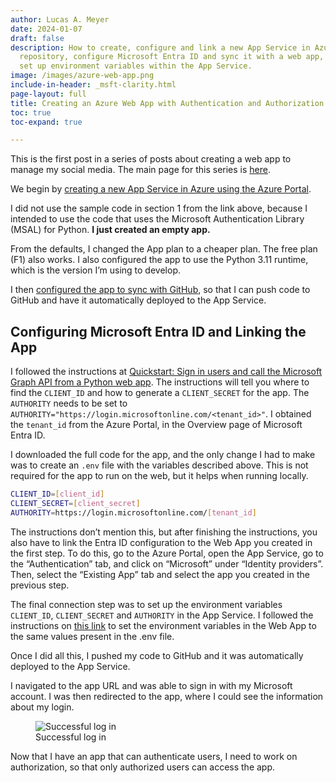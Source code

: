 ```yaml
---
author: Lucas A. Meyer
date: 2024-01-07
draft: false
description: How to create, configure and link a new App Service in Azure to a GitHub
  repository, configure Microsoft Entra ID and sync it with a web app, and how to
  set up environment variables within the App Service.
image: /images/azure-web-app.png
include-in-header: _msft-clarity.html
page-layout: full
title: Creating an Azure Web App with Authentication and Authorization
toc: true
toc-expand: true

---
```


This is the first post in a series of posts about creating a web app to manage my social media. The main page for this series is [here](2024-01-05-thread_manager.qmd).

We begin by [creating a new App Service in Azure using the Azure Portal](https://learn.microsoft.com/en-us/azure/app-service/quickstart-python?tabs=django%2Cwindows%2Cazure-portal%2Cvscode-deploy%2Cdeploy-instructions-azportal%2Cterminal-bash%2Cdeploy-instructions-zip-azcli#2---create-a-web-app-in-azure).

:::{.callout-important}
I did not use the sample code in section 1 from the link above, because I intended to use the code that uses the Microsoft Authentication Library (MSAL) for Python. **I just created an empty app.**
:::

From the defaults, I changed the App plan to a cheaper plan. The free plan (F1) also works. I also configured the app to use the Python 3.11 runtime, which is the version I'm using to develop.

I then [configured the app to sync with GitHub](https://learn.microsoft.com/en-us/azure/app-service/deploy-continuous-deployment?tabs=github), so that I can push code to GitHub and have it automatically deployed to the App Service. 

## Configuring Microsoft Entra ID and Linking the App

I followed the instructions at [Quickstart: Sign in users and call the Microsoft Graph API from a Python web app](https://learn.microsoft.com/en-us/entra/identity-platform/quickstart-web-app-python-sign-in?tabs=windows). The instructions will tell you where to find the `CLIENT_ID` and how to generate a `CLIENT_SECRET` for the app. The `AUTHORITY` needs to be set to `AUTHORITY="https://login.microsoftonline.com/<tenant_id>"`. I obtained the `tenant_id` from the Azure Portal, in the Overview page of Microsoft Entra ID.

I downloaded the full code for the app, and the only change I had to make was to create an `.env` file with the variables described above. This is not required for the app to run on the web, but it helps when running locally.

```bash
CLIENT_ID=[client_id]
CLIENT_SECRET=[client_secret]
AUTHORITY=https://login.microsoftonline.com/[tenant_id]
```

The instructions don't mention this, but after finishing the instructions, you also have to link the Entra ID configuration to the Web App you created in the first step. To do this, go to the Azure Portal, open the App Service, go to the "Authentication" tab, and click on "Microsoft" under "Identity providers". Then, select the "Existing App" tab and select the app you created in the previous step.

The final connection step was to set up the environment variables `CLIENT_ID`,  `CLIENT_SECRET` and `AUTHORITY` in the App Service. I followed the instructions on [this link](https://docs.microsoft.com/en-us/azure/app-service/configure-common#configure-app-settings) to set the environment variables in the Web App to the same values present in the .env file. 

Once I did all this, I pushed my code to GitHub and it was automatically deployed to the App Service. 

I navigated to the app URL and was able to sign in with my Microsoft account. I was then redirected to the app, where I could see the information about my login.

![Successful log in](/images/thread_manager/step1.png)

Now that I have an app that can authenticate users, I need to work on authorization, so that only authorized users can access the app.


